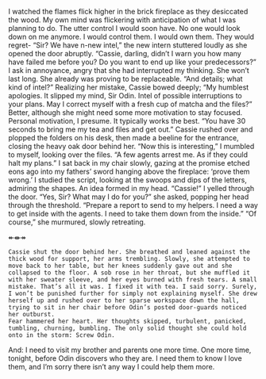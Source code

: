 I watched the flames flick higher in the brick fireplace as they desiccated the wood. My own mind was flickering with anticipation of what I was planning to do. The utter control I would soon have. No one would look down on me anymore. I would control them. I would own them. They would regret-
“Sir? We have n-new intel,” the new intern stuttered loudly as she opened the door abruptly.
“Cassie, darling, didn’t I warn you how many have failed me before you? Do you want to end up like your predecessors?” I ask in annoyance, angry that she had interrupted my thinking. She won’t last long. She already was proving to be replaceable. “And details; what kind of intel?”
Realizing her mistake, Cassie bowed deeply; “My humblest apologies. It slipped my mind, Sir Odin. Intel of possible interruptions to your plans. May I correct myself with a fresh cup of matcha and the files?”
Better, although she might need some more motivation to stay focused. Personal motivation, I presume. It typically works the best. “You have 30 seconds to bring me my tea and files and get out.”
Cassie rushed over and plopped the folders on his desk, then made a beeline for the entrance, closing the heavy oak door behind her. 
	“Now this is interesting,” I mumbled to myself, looking over the files. “A few agents arrest me. As if they could halt my plans.” I sat back in my chair slowly, gazing at the promise etched eons ago into my fathers’ sword hanging above the fireplace: ‘prove them wrong.’ I studied the script, looking at the swoops and dips of the letters, admiring the shapes. An idea formed in my head.
	“Cassie!” I yelled through the door.
“Yes, Sir? What may I do for you?” she asked, popping her head through the threshold.
“Prepare a report to send to my helpers. I need a way to get inside with the agents. I need to take them down from the inside.”
	“Of course,” she murmured, slowly retreating. 

↞⇼↠

	Cassie shut the door behind her. She breathed and leaned against the thick wood for support, her arms trembling. Slowly, she attempted to move back to her table, but her knees suddenly gave out and she collapsed to the floor. A sob rose in her throat, but she muffled it with her sweater sleeve, and her eyes burned with fresh tears. A small mistake. That’s all it was. I fixed it with tea. I said sorry. Surely, I won’t be punished further for simply not explaining myself. She drew herself up and rushed over to her sparse workspace down the hall, trying to sit in her chair before Odin’s posted door-guards noticed her outburst. 
	Fear hammered her heart. Her thoughts skipped, turbulent, panicked, tumbling, churning, bumbling. The only solid thought she could hold onto in the storm: Screw Odin. 
And: I need to visit my brother and parents one more time. One more time, tonight, before Odin discovers who they are. I need them to know I love them, and I’m sorry there isn’t any way I could help them more. 
